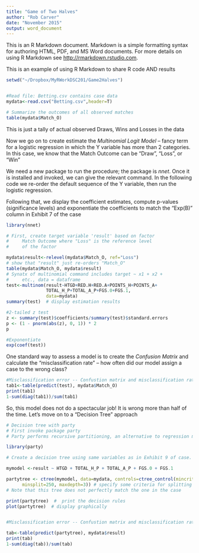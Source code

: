 ```yaml
---
title: "Game of Two Halves"
author: "Rob Carver"
date: "November 2015"
output: word_document
---
```


This is an R Markdown document. Markdown is a simple formatting syntax for authoring HTML, PDF, and MS Word documents. For more details on using R Markdown see <http://rmarkdown.rstudio.com>.

This is an example of using R Markdown to share R code AND results

```r
setwd("~/Dropbox/MyRWorkDSC201/Game2Halves")


#Read file: Betting.csv contains case data
mydata<-read.csv("Betting.csv",header=T)

# Summarize the outcomes of all observed matches
table(mydata$Match_O)
```
This is just a tally of actual observed Draws, Wins and Losses in the data

Now we go on to create estimate the *Multinomial Logit Model* -- fancy term 
for a logistic regression in which the Y variable has more than 2 categories.
In this case, we know that the Match Outcome can be "Draw", "Loss", or "Win"

We need a new package to run the procedure; the package is _nnet_. Once it is 
installed and invoked, we can give the relevant command. In the following code
we re-order the default sequence of the Y variable, then run the logistic 
regression.

Following that, we display the coefficient estimates, compute p-values (significance levels) and exponentiate the coefficients to match the "Exp(B)" column in Exhibit 7 of the case

```r

library(nnet)

# First, create target variable 'result' based on factor 
#     Match Outcome where "Loss" is the reference level
#     of the factor

mydata$result<-relevel(mydata$Match_O, ref="Loss")
# show that "result" just re-orders "Match_O"
table(mydata$Match_O, mydata$result)
# Synatx of multinomial command includes target ~ x1 + x2 +
#     etc., data = dataframe
test<-multinom(result~HTGD+RED.H+RED.A+POINTS_H+POINTS_A+
               TOTAL_H_P+TOTAL_A_P+FGS.0+FGS.1, 
               data=mydata)
summary(test)  # display estimation results

#2-tailed z test
z <- summary(test)$coefficients/summary(test)$standard.errors
p <- (1 - pnorm(abs(z), 0, 1)) * 2
p

#Exponentiate
exp(coef(test))

```

One standard way to assess a model is to create the *Confusion Matrix* and calculate the "misclassification rate" -- how often did our model assign a case to the wrong class?

```r
#Misclassification error -- Confustion matrix and misclassification rate
tab1<-table(predict(test), mydata$Match_O)
print(tab1)
1-sum(diag(tab1))/sum(tab1)
```

So, this model does not do a spectacular job! It is wrong more than half of the time. 
Let's move on to a "Decision Tree" approach

```r
# Decision tree with party
# First invoke package party
# Party performs recursive partitioning, an alternative to regression models

library(party)

# Create a decision tree using same variables as in Exhibit 9 of case. 1st create an object (mymodel) containing the target and explanatory variables

mymodel <-result ~ HTGD + TOTAL_H_P + TOTAL_A_P + FGS.0 + FGS.1 

partytree <- ctree(mymodel, data=mydata, controls=ctree_control(mincriterion=0.90,
      minsplit=250, maxdepth=3)) # specify some criteria for splitting
# Note that this tree does not perfectly match the one in the case

print(partytree)  #  print the decision rules
plot(partytree)  # display graphically


#Misclassification error -- Confustion matrix and misclassification rate

tab<-table(predict(partytree), mydata$result) 
print(tab)
1-sum(diag(tab))/sum(tab)

```
